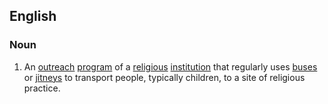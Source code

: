 ==English==

===Noun===
{{en-noun|head=[[bus]] [[ministry]]|bus ministries}}

# {{context|religion}} An [[outreach]] [[program]] of a [[religious]] [[institution]] that regularly uses [[bus]]es or [[jitney]]s to transport people, typically children, to a site of religious practice.